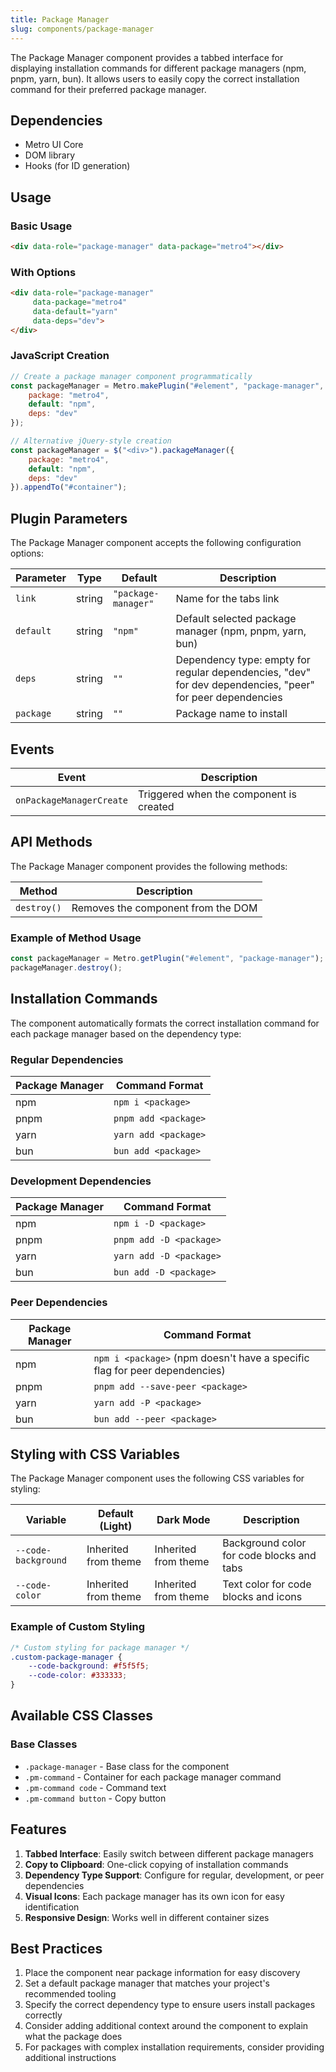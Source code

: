 ```yaml
---
title: Package Manager
slug: components/package-manager
---
```


The Package Manager component provides a tabbed interface for displaying installation commands for different package managers (npm, pnpm, yarn, bun). It allows users to easily copy the correct installation command for their preferred package manager.

## Dependencies

- Metro UI Core
- DOM library
- Hooks (for ID generation)

## Usage

<CodePen user="olton" hash="XJWKQEw" height="700"/>

### Basic Usage

```html
<div data-role="package-manager" data-package="metro4"></div>
```

### With Options

```html
<div data-role="package-manager" 
     data-package="metro4" 
     data-default="yarn" 
     data-deps="dev">
</div>
```

### JavaScript Creation

```javascript
// Create a package manager component programmatically
const packageManager = Metro.makePlugin("#element", "package-manager", {
    package: "metro4",
    default: "npm",
    deps: "dev"
});

// Alternative jQuery-style creation
const packageManager = $("<div>").packageManager({
    package: "metro4",
    default: "npm",
    deps: "dev"
}).appendTo("#container");
```

## Plugin Parameters

The Package Manager component accepts the following configuration options:

| Parameter | Type | Default | Description |
| --------- | ---- | ------- | ----------- |
| `link` | string | `"package-manager"` | Name for the tabs link |
| `default` | string | `"npm"` | Default selected package manager (npm, pnpm, yarn, bun) |
| `deps` | string | `""` | Dependency type: empty for regular dependencies, "dev" for dev dependencies, "peer" for peer dependencies |
| `package` | string | `""` | Package name to install |

## Events

| Event | Description |
| ----- | ----------- |
| `onPackageManagerCreate` | Triggered when the component is created |

## API Methods

The Package Manager component provides the following methods:

| Method | Description |
| ------ | ----------- |
| `destroy()` | Removes the component from the DOM |

### Example of Method Usage

```javascript
const packageManager = Metro.getPlugin("#element", "package-manager");
packageManager.destroy();
```

## Installation Commands

The component automatically formats the correct installation command for each package manager based on the dependency type:

### Regular Dependencies

| Package Manager | Command Format |
| --------------- | -------------- |
| npm | `npm i <package>` |
| pnpm | `pnpm add <package>` |
| yarn | `yarn add <package>` |
| bun | `bun add <package>` |

### Development Dependencies

| Package Manager | Command Format |
| --------------- | -------------- |
| npm | `npm i -D <package>` |
| pnpm | `pnpm add -D <package>` |
| yarn | `yarn add -D <package>` |
| bun | `bun add -D <package>` |

### Peer Dependencies

| Package Manager | Command Format |
| --------------- | -------------- |
| npm | `npm i <package>` (npm doesn't have a specific flag for peer dependencies) |
| pnpm | `pnpm add --save-peer <package>` |
| yarn | `yarn add -P <package>` |
| bun | `bun add --peer <package>` |

## Styling with CSS Variables

The Package Manager component uses the following CSS variables for styling:

| Variable | Default (Light) | Dark Mode | Description |
| -------- | --------------- | --------- | ----------- |
| `--code-background` | Inherited from theme | Inherited from theme | Background color for code blocks and tabs |
| `--code-color` | Inherited from theme | Inherited from theme | Text color for code blocks and icons |

### Example of Custom Styling

```css
/* Custom styling for package manager */
.custom-package-manager {
    --code-background: #f5f5f5;
    --code-color: #333333;
}
```

## Available CSS Classes

### Base Classes
- `.package-manager` - Base class for the component
- `.pm-command` - Container for each package manager command
- `.pm-command code` - Command text
- `.pm-command button` - Copy button

## Features

1. **Tabbed Interface**: Easily switch between different package managers
2. **Copy to Clipboard**: One-click copying of installation commands
3. **Dependency Type Support**: Configure for regular, development, or peer dependencies
4. **Visual Icons**: Each package manager has its own icon for easy identification
5. **Responsive Design**: Works well in different container sizes

## Best Practices

1. Place the component near package information for easy discovery
2. Set a default package manager that matches your project's recommended tooling
3. Specify the correct dependency type to ensure users install packages correctly
4. Consider adding additional context around the component to explain what the package does
5. For packages with complex installation requirements, consider providing additional instructions